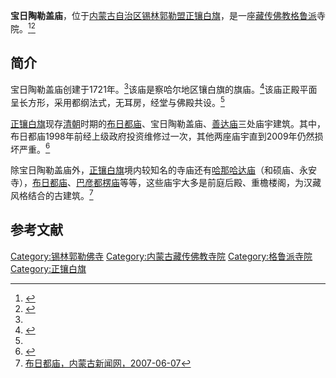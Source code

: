 {{Infobox Tibetan Buddhist monastery
|name =宝日陶勒盖庙
|image = 
|image size = 250px
|alt = 
|caption = 
|t=
|w=
|to = 
|ipa={{IPA|}}
|z=
|thdl=
|e=
|tc=寶日陶勒盖廟
|s=宝日陶勒盖庙
|p=
|m=
|k=
|pushpin_map = 
|latd =  | latm =  | lats =  | latNS = 
|longd=  | longm= | longs =| longEW = 
|iso_region = 
|map_caption = 
|mapsize = 
|location_country = 中国
|location = {{CHN}}[[内蒙古自治区|内蒙古自治区]][[锡林郭勒盟|锡林郭勒盟]][[正镶白旗|正镶白旗]]
|coordinates_display =
|founded_by = 
|date_founded =
|date_renovated =
|sect = [[格鲁派|格鲁派]]
|mather =
|children =
|dedicated_to = 
|tulku =
|head_lama = 
|head_mgh =
|no._of_monks = 
|architecture = 
|festivals =
|footnotes = 
}}
{{文物保护单位
| 级别 = 省级
| 省区市 = 内蒙古自治区
| 图片 = 
| 名称 = 宝日陶勒盖庙
| 编号 = 4-128
| 分类 = 古建筑
| 时代 = 清
| 所在 = [[锡林郭勒盟|锡林郭勒盟]][[正镶白旗|正镶白旗]]
| 登录 =2006年9月4日
| Cat = 
}}

'''宝日陶勒盖庙'''，位于[[内蒙古自治区|内蒙古自治区]][[锡林郭勒盟|锡林郭勒盟]][[正镶白旗|正镶白旗]]，是一座[[藏传佛教|藏传佛教]][[格鲁派|格鲁派]]寺院。<ref name=minzujianzhu>{{Cite web |url=http://www.naic.org.cn/chs/article.php?id=2394 |title=白雪、张鹏举、额尔德穆图，关于锡林郭勒盟藏传佛教寺庙实地调研的情况，中国民族建筑网，2011-08-16 |access-date=2013-07-20 |archive-date=2011-12-05 |archive-url=https://web.archive.org/web/20111205152118/http://www.naic.org.cn/chs/article.php?id=2394 |dead-url=yes }}</ref><ref name=xilinribao>{{Cite web |url=http://www.xlglrbw.com/wenshi/2012-05/31/content_3540.htm |title=浅述喇嘛庙宇在锡盟革命斗争中的重要作用，锡林郭勒日报网，2012-05-31 |access-date=2013-07-20 |archive-date=2014-05-03 |archive-url=https://web.archive.org/web/20140503183503/http://www.xlglrbw.com/wenshi/2012-05/31/content_3540.htm |dead-url=yes }}</ref>

==简介==
宝日陶勒盖庙创建于1721年。<ref name=minzujianzhu/>该庙是察哈尔地区镶白旗的旗庙。<ref>{{Cite web |url=http://www.wlcbnews.com/News/NewsInfo.aspx?NewsID=235 |title=察哈尔地区的喇嘛寺院及庙堂文化，乌兰察布新闻网，2006-9-13 |access-date=2013-07-20 |archive-date=2013-07-20 |archive-url=https://archive.is/20130720163051/http://www.wlcbnews.com/News/NewsInfo.aspx?NewsID=235 |dead-url=yes }}</ref>该庙正殿平面呈长方形，采用都纲法式，无耳房，经堂与佛殿共设。<ref name=minzujianzhu/>

[[正镶白旗|正镶白旗]]现存[[清朝|清朝]]时期的[[布日都庙|布日都庙]]、宝日陶勒盖庙、[[善达庙|善达庙]]三处庙宇建筑。其中，布日都庙1998年前经上级政府投资维修过一次，其他两座庙宇直到2009年仍然损坏严重。<ref>{{Cite web |url=http://www.nmgzxbq.gov.cn/New/news_view.asp?newsid=51 |title=正镶白旗文物古迹状况，内蒙古正镶白旗外宣网，2009-6-16 |access-date=2013-07-20 |archive-date=2013-07-20 |archive-url=https://archive.is/20130720152104/http://www.nmgzxbq.gov.cn/New/news_view.asp?newsid=51 |dead-url=yes }}</ref>

除宝日陶勒盖庙外，[[正镶白旗|正镶白旗]]境内较知名的寺庙还有[[哈那哈达庙|哈那哈达庙]]（和硕庙、永安寺），[[布日都庙|布日都庙]]、[[巴彦都楞庙|巴彦都楞庙]]等等，这些庙宇大多是前庭后殿、重檐楼阁，为汉藏风格结合的古建筑。<ref name=nmgxww>[http://news.nmgnews.com.cn/xlglm/article/20070607/145097_1.html 布日都庙，内蒙古新闻网，2007-06-07]{{dead link|date=2017年12月 |bot=InternetArchiveBot |fix-attempted=yes }}</ref>

==参考文献==
{{reflist}}

[[Category:锡林郭勒佛寺|Category:锡林郭勒佛寺]] 
[[Category:内蒙古藏传佛教寺院|Category:内蒙古藏传佛教寺院]]
[[Category:格鲁派寺院|Category:格鲁派寺院]]
[[Category:正镶白旗|Category:正镶白旗]]